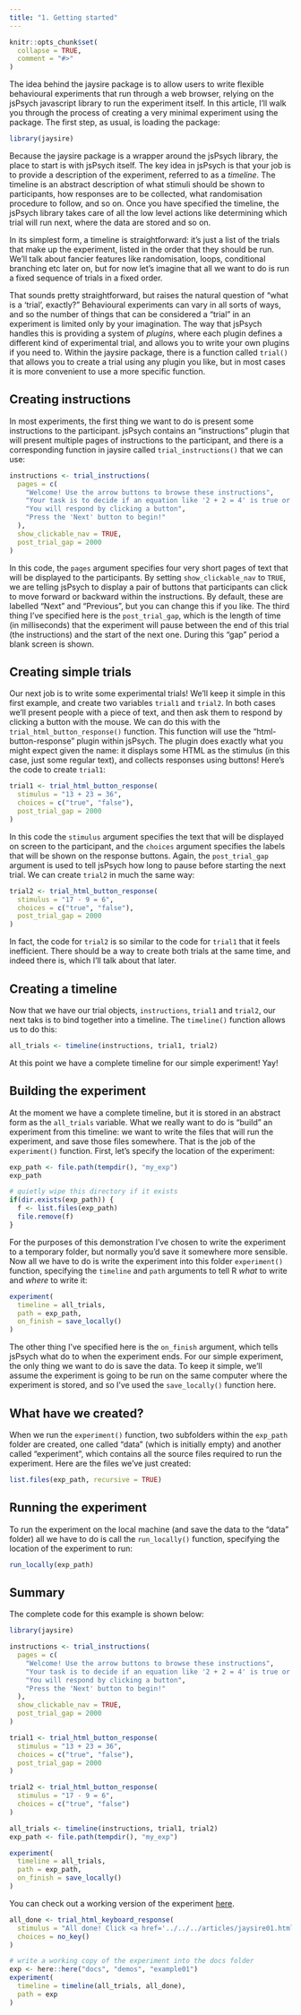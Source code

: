 ```yaml
---
title: "1. Getting started"
---
```


```r
knitr::opts_chunk$set(
  collapse = TRUE,
  comment = "#>"
)
```

The idea behind the jaysire package is to allow users to write flexible behavioural experiments that run through a web browser, relying on the jsPsych javascript library to run the experiment itself. In this article, I'll walk you through the process of creating a very minimal experiment using the package. The first step, as usual, is loading the package:

```r
library(jaysire)
```

Because the jaysire package is a wrapper around the jsPsych library, the place to start is with jsPsych itself. The key idea in jsPsych is that your job is to provide a description of the experiment, referred to as a *timeline*. The timeline is an abstract description of what stimuli should be shown to participants, how responses are to be collected, what randomisation procedure to follow, and so on. Once you have specified the timeline, the jsPsych library takes care of all the low level actions like determining which trial will run next, where the data are stored and so on. 

In its simplest form, a timeline is straightforward: it's just a list of the trials that make up the experiment, listed in the order that they should be run. We'll talk about fancier features like randomisation, loops, conditional branching etc later on, but for now let's imagine that all we want to do is run a fixed sequence of trials in a fixed order. 

That sounds pretty straightforward, but raises the natural question of "what is a 'trial', exactly?" Behavioural experiments can vary in all sorts of ways, and so the number of things that can be considered a "trial" in an experiment is limited only by your imagination. The way that jsPsych handles this is providing a system of *plugins*, where each plugin defines a different kind of experimental trial, and allows you to write your own plugins if you need to. Within the jaysire package, there is a function called `trial()` that allows you to create a trial using any plugin you like, but in most cases it is more convenient to use a more specific function. 

## Creating instructions

In most experiments, the first thing we want to do is present some instructions to the participant. jsPsych contains an "instructions" plugin that will present multiple pages of instructions to the participant, and there is a corresponding function in jaysire called `trial_instructions()` that we can use:

```r
instructions <- trial_instructions(
  pages = c(
    "Welcome! Use the arrow buttons to browse these instructions",
    "Your task is to decide if an equation like '2 + 2 = 4' is true or false",
    "You will respond by clicking a button",
    "Press the 'Next' button to begin!"
  ),
  show_clickable_nav = TRUE,
  post_trial_gap = 2000
)
```

In this code, the `pages` argument specifies four very short pages of text that will be displayed to the participants. By setting `show_clickable_nav` to `TRUE`, we are telling jsPsych to display a pair of buttons that participants can click to move forward or backward within the instructions. By default, these are labelled "Next" and "Previous", but you can change this if you like. The third thing I've specified here is the `post_trial_gap`, which is the length of time (in milliseconds) that the experiment will pause between the end of this trial (the instructions) and the start of the next one. During this "gap" period a blank screen is shown. 

## Creating simple trials

Our next job is to write some experimental trials! We'll keep it simple in this first example, and create two variables `trial1` and `trial2`. In both cases we'll present people with a piece of text, and then ask them to respond by clicking a button with the mouse. We can do this with the `trial_html_button_response()` function. This function will use the "html-button-response" plugin within jsPsych. The plugin does exactly what you might expect given the name: it displays some HTML as the stimulus (in this case, just some regular text), and collects responses using buttons! Here's the code to create `trial1`:

```r
trial1 <- trial_html_button_response(
  stimulus = "13 + 23 = 36",
  choices = c("true", "false"),
  post_trial_gap = 2000
)
```

In this code the `stimulus` argument specifies the text that will be displayed on screen to the participant, and the `choices` argument specifies the labels that will be shown on the response buttons. Again, the `post_trial_gap` argument is used to tell jsPsych how long to pause before starting the next trial. We can create `trial2` in much the same way:

```r
trial2 <- trial_html_button_response(
  stimulus = "17 - 9 = 6",
  choices = c("true", "false"), 
  post_trial_gap = 2000
)
```

In fact, the code for `trial2` is so similar to the code for `trial1` that it feels inefficient. There should be a way to create both trials at the same time, and indeed there is, which I'll talk about that later. 


## Creating a timeline

Now that we have our trial objects, `instructions`, `trial1` and `trial2`, our next taks is to bind together into a timeline. The `timeline()` function allows us to do this:

```r
all_trials <- timeline(instructions, trial1, trial2)
```

At this point we have a complete timeline for our simple experiment! Yay! 

## Building the experiment

At the moment we have a complete timeline, but it is stored in an abstract form as the `all_trials` variable. What we really want to do is "build" an experiment from this timeline: we want to write the files that will run the experiment, and save those files somewhere. That is the job of the `experiment()` function. First, let's specify the location of the experiment:

```r
exp_path <- file.path(tempdir(), "my_exp")
exp_path
```

```r
# quietly wipe this directory if it exists
if(dir.exists(exp_path)) {
  f <- list.files(exp_path)
  file.remove(f)
}
```

For the purposes of this demonstration I've chosen to write the experiment to a temporary folder, but normally you'd save it somewhere more sensible. Now all we have to do is write the experiment into this folder `experiment()` function, specifying the `timeline` and `path` arguments to tell R *what* to write and *where* to write it:

```r
experiment(
  timeline = all_trials,
  path = exp_path,
  on_finish = save_locally()
)
```

The other thing I've specified here is the `on_finish` argument, which tells jsPsych what do to when the experiment ends. For our simple experiment, the only thing we want to do is save the data. To keep it simple, we'll assume the experiment is going to be run on the same computer where the experiment is stored, and so I've used the `save_locally()` function here. 

## What have we created?

When we run the `experiment()` function, two subfolders within the `exp_path` folder are created, one called "data" (which is initially empty) and another called "experiment", which contains all the source files required to run the experiment. Here are the files we've just created:

```r
list.files(exp_path, recursive = TRUE)
```

## Running the experiment

To run the experiment on the local machine (and save the data to the "data" folder) all we have to do is call the `run_locally()` function, specifying the location of the experiment to run:

```r
run_locally(exp_path)
```


## Summary

The complete code for this example is shown below: 

```r
library(jaysire)

instructions <- trial_instructions(
  pages = c(
    "Welcome! Use the arrow buttons to browse these instructions",
    "Your task is to decide if an equation like '2 + 2 = 4' is true or false",
    "You will respond by clicking a button",
    "Press the 'Next' button to begin!"
  ),
  show_clickable_nav = TRUE,
  post_trial_gap = 2000
)

trial1 <- trial_html_button_response(
  stimulus = "13 + 23 = 36",
  choices = c("true", "false"),
  post_trial_gap = 2000
)

trial2 <- trial_html_button_response(
  stimulus = "17 - 9 = 6",
  choices = c("true", "false")
)

all_trials <- timeline(instructions, trial1, trial2)
exp_path <- file.path(tempdir(), "my_exp")

experiment(
  timeline = all_trials,
  path = exp_path,
  on_finish = save_locally()
)
```


You can check out a working version of the experiment [here](../demos/example01/experiment/index.html).

```r

all_done <- trial_html_keyboard_response(
  stimulus = "All done! Click <a href='../../../articles/jaysire01.html'>here</a> to return to the vignette.",
  choices = no_key()
)

# write a working copy of the experiment into the docs folder
exp <- here::here("docs", "demos", "example01")
experiment(
  timeline = timeline(all_trials, all_done),
  path = exp
)
```



